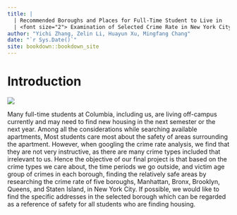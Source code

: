 ```yaml
--- 
title: |
  | Recommended Boroughs and Places for Full-Time Student to Live in
  | <font size="2"> Examination of Selected Crime Rate in New York City </font>
author: "Yichi Zhang, Zelin Li, Huayun Xu, Mingfang Chang"
date: "`r Sys.Date()`"
site: bookdown::bookdown_site
---
```


# Introduction

![](https://twt-thumbs.washtimes.com/media/image/2018/01/01/1_1_2018_b1-davi-newyork-cri8201_c0-144-875-654_s885x516.jpg?8db5faa7ac6a541080b0e25ae358890a2cd5b947)

Many full-time students at Columbia, including us, are living off-campus currently and may need to find new housing in the next semester or the next year. Among all the considerations while searching available apartments, Most students care most about the safety of areas surrounding the apartment. However, when googling the crime rate analysis, we find that they are not very instructive, as there are many crime types included that irrelevant to us. Hence the objective of our final project is that based on the crime types we care about, the time periods we go outside, and victim age group of crimes in each borough, finding the relatively safe areas by researching the crime rate of five boroughs, Manhattan, Bronx, Brooklyn, Queens, and Staten Island, in New York City. If possible, we would like to find the specific addresses in the selected borough which can be regarded as a reference of safety for all students who are finding housing.